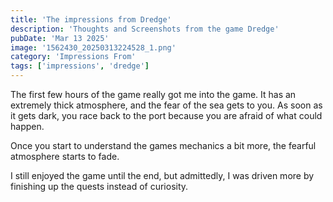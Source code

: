 ```yaml
---
title: 'The impressions from Dredge'
description: 'Thoughts and Screenshots from the game Dredge'
pubDate: 'Mar 13 2025'
image: '1562430_20250313224528_1.png'
category: 'Impressions From'
tags: ['impressions', 'dredge']
---
```


The first few hours of the game really got me into the game. It has an extremely thick atmosphere, and the fear of the sea gets to you. As soon as it gets dark, you race back to the port because you are afraid of what could happen.

Once you start to understand the games mechanics a bit more, the fearful atmosphere starts to fade.

I still enjoyed the game until the end, but admittedly, I was driven more by finishing up the quests instead of curiosity.